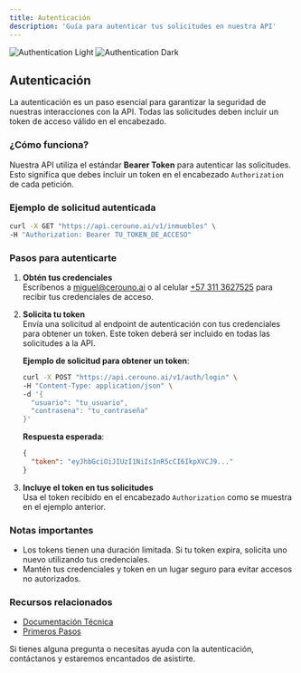 ```yaml
---
title: Autenticación
description: 'Guía para autenticar tus solicitudes en nuestra API'
---
```


<img
  className="block dark:hidden"
  src="/images/authentication-light.svg"
  alt="Authentication Light"
/>
<img
  className="hidden dark:block"
  src="/images/authentication-dark.svg"
  alt="Authentication Dark"
/>

## Autenticación

La autenticación es un paso esencial para garantizar la seguridad de nuestras interacciones con la API. Todas las solicitudes deben incluir un token de acceso válido en el encabezado.

### ¿Cómo funciona?

Nuestra API utiliza el estándar **Bearer Token** para autenticar las solicitudes. Esto significa que debes incluir un token en el encabezado `Authorization` de cada petición.

### Ejemplo de solicitud autenticada

```bash
curl -X GET "https://api.cerouno.ai/v1/inmuebles" \
-H "Authorization: Bearer TU_TOKEN_DE_ACCESO"
```

### Pasos para autenticarte

1. **Obtén tus credenciales**  
   Escríbenos a [miguel@cerouno.ai](mailto:miguel@cerouno.ai) o al celular [+57 311 3627525](tel:+573113627525) para recibir tus credenciales de acceso.

2. **Solicita tu token**  
   Envía una solicitud al endpoint de autenticación con tus credenciales para obtener un token. Este token deberá ser incluido en todas las solicitudes a la API.  

   **Ejemplo de solicitud para obtener un token**:
   ```bash
   curl -X POST "https://api.cerouno.ai/v1/auth/login" \
   -H "Content-Type: application/json" \
   -d '{
     "usuario": "tu_usuario",
     "contrasena": "tu_contraseña"
   }'
   ```

   **Respuesta esperada**:
   ```json
   {
     "token": "eyJhbGciOiJIUzI1NiIsInR5cCI6IkpXVCJ9..."
   }
   ```

3. **Incluye el token en tus solicitudes**  
   Usa el token recibido en el encabezado `Authorization` como se muestra en el ejemplo anterior.

### Notas importantes

- Los tokens tienen una duración limitada. Si tu token expira, solicita uno nuevo utilizando tus credenciales.  
- Mantén tus credenciales y token en un lugar seguro para evitar accesos no autorizados.  

### Recursos relacionados

- [Documentación Técnica](/docs/referencia-api)  
- [Primeros Pasos](/docs/primeros-pasos)

Si tienes alguna pregunta o necesitas ayuda con la autenticación, contáctanos y estaremos encantados de asistirte.
